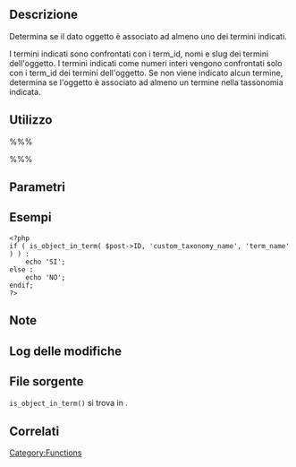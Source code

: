 {{Languages|
{{en|Function Reference/is_object_in_term}}
{{it|Riferimento funzioni/is_object_in_term}}
}}

== Descrizione ==

Determina se il dato oggetto è associato ad almeno uno dei termini indicati.

I termini indicati sono confrontati con i term_id, nomi e slug dei termini dell'oggetto. I termini indicati come numeri interi vengono confrontati solo con i term_id dei termini dell'oggetto. Se non viene indicato alcun termine, determina se l'oggetto è associato ad almeno un termine nella tassonomia indicata.

== Utilizzo ==

%%%<?php is_object_in_term( $object_id, $taxonomy, $terms = null ) ?>%%%

== Parametri ==
{{it:Parameter|$object_id|integer|ID dell'oggetto da controllare. (post ID, link ID, ecc.)}}
{{it:Parameter|$taxonomy|string|Il nome di una singola tassonomia.}}
{{it:Parameter|$terms|mixed|ID, nome o slug del termine oppure un array con tali valori.|opzionale|NULL}}

== Esempi ==

<pre>
<?php
if ( is_object_in_term( $post->ID, 'custom_taxonomy_name', 'term_name' ) ) :
	echo 'SI';
else :
	echo 'NO';
endif;
?>
</pre>

== Note ==

== Log delle modifiche ==

== File sorgente ==

<tt>is_object_in_term()</tt> si trova in {{Trac|wp-includes/taxonomy.php}}.

== Correlati ==

{{it:Tag Footer}}

[[Category:Functions]]